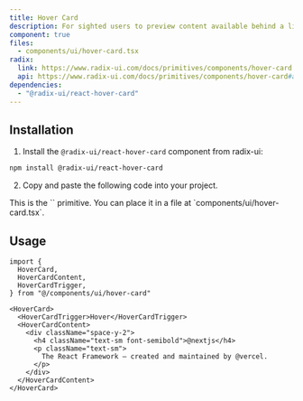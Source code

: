 ```yaml
---
title: Hover Card
description: For sighted users to preview content available behind a link.
component: true
files:
  - components/ui/hover-card.tsx
radix:
  link: https://www.radix-ui.com/docs/primitives/components/hover-card
  api: https://www.radix-ui.com/docs/primitives/components/hover-card#api-reference
dependencies:
  - "@radix-ui/react-hover-card"
---
```


<ComponentExample src="/components/examples/hover-card/demo.tsx">
  <HoverCardDemo />
</ComponentExample>

## Installation

1. Install the `@radix-ui/react-hover-card` component from radix-ui:

```bash
npm install @radix-ui/react-hover-card
```

2. Copy and paste the following code into your project.

<ComponentSource src="/components/ui/hover-card.tsx" />

<Callout>
  This is the `<HoverCard />` primitive. You can place it in a file at
  `components/ui/hover-card.tsx`.
</Callout>

## Usage

```tsx
import {
  HoverCard,
  HoverCardContent,
  HoverCardTrigger,
} from "@/components/ui/hover-card"
```

```tsx
<HoverCard>
  <HoverCardTrigger>Hover</HoverCardTrigger>
  <HoverCardContent>
    <div className="space-y-2">
      <h4 className="text-sm font-semibold">@nextjs</h4>
      <p className="text-sm">
        The React Framework – created and maintained by @vercel.
      </p>
    </div>
  </HoverCardContent>
</HoverCard>
```
